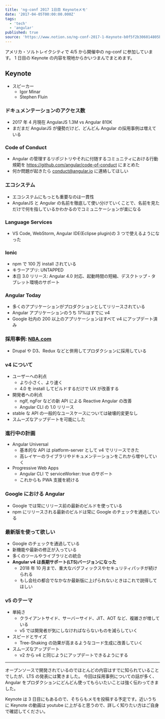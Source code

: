 ```yaml
---
title: 'ng-conf 2017 1日目 Keynoteメモ'
date: '2017-04-05T00:00:00.000Z'
tags:
  - 'tech'
  - 'angular'
published: true
source: 'https://www.notion.so/ng-conf-2017-1-Keynote-b0f5f2b306014805b6f332feed870c3c'
---
```


アメリカ・ソルトレイクシティで 4/5 から開催中の ng-conf に参加しています。 1 日目の Keynote の内容を現地からかいつまんでまとめます。

## Keynote

- スピーカー
  - Igor Minar
  - Stephen Fluin

### ドキュメンテーションのアクセス数

- 2017 年 4 月現在 AngularJS 1.3M vs Angular 810K
- まだまだ AngularJS が優勢だけど、どんどん Angular の採用事例は増えている

### Code of Conduct

- Angular の管理するリポジトリやそれに付随するコミュニティにおける行動規範を https://github.com/angular/code-of-conduct にまとめた
- 何か問題が起きたら conduct@angular.io に連絡してほしい

### エコシステム

- エコシステムにもっとも重要なのは一貫性
- AngularJS と Angular の名前を徹底して使い分けていくことで、名前を見ただけで何を指しているかわかるのでコミュニケーションが楽になる

### Language Services

- VS Code, WebStorm, Angular IDE(Eclipse plugin)の 3 つで使えるようになった

### Ionic

- npm で 100 万 install されている
- キラーアプリ: UNTAPPED
- 本日 3.0 リリース: Angular 4.0 対応、起動時間の短縮、デスクトップ・タブレット環境のサポート

### Angular Today

- 多くのアプリケーションがプロダクションとしてリリースされている
- Angular アプリケーションのうち 17%はすでに v4
- Google 社内の 200 以上のアプリケーションはすべて v4 にアップデート済み

### 採用事例: [NBA.com](http://www.nba.com/)

- Drupal や D3、Redux などと併用してプロダクションに採用している

### v4 について

- ユーザーへの利点
  - より小さく、より速く
  - 4.0 を install してビルドするだけで UX が改善する
- 開発者への利点
  - ngIf, ngFor などの新 API による Reactive Angular の改善
  - Angular CLI の 1.0 リリース
- stable な API の一般的なユースケースについては破壊的変更なし
- スムーズなアップデートを可能にした

### 進行中の計画

- Angular Universal
  - 基本的な API は platform-server として v4 でリリースできた
  - 高レイヤーのライブラリやドキュメンテーションをこれから増やしていく
- Progressive Web Apps
  - Angular CLI で serviceWorker: true のサポート
  - これからも PWA 支援を続ける

### Google における Angular

- Google では常にリリース前の最新のビルドを使っている
- npm にリリースされる最新のビルドは常に Google のチェックを通過している

### 最新版を使って欲しい

- Google のチェックを通過している
- 新機能や最新の修正が入っている
- 多くのツールやライブラリとの統合
- **Angular v4 は長期サポート(LTS)バージョンになった**
  - 2018 年 10 月まで、重大なバグフィックスやセキュリティパッチが続けられる
  - もし会社の都合でなかなか最新版に上げられないときはこれで説得してほしい

### v5 のテーマ

- 単純さ
  - クライアントサイド、サーバーサイド、JIT、AOT など、複雑さが増している
  - v5 では開発者が気にしなければならないものを減らしていく
- スピードとサイズ
  - Tree-Shaking の効果が高まるようなコード生成に改善していく
- スムーズなアップデート
  - v2 から v4 と同じようにアップデートできるようにする

---

オープンソースで開発されているのでほとんどの内容はすでに知られていることでしたが、LTS の発表には驚きました。 今回は採用事例についての話が多く、Angular をプロダクションにどんどん使ってもらいたいことは強く伝わってきました。

Keynote は 3 日目にもあるので、そちらもメモを投稿する予定です。近いうちに Keynote の動画は youtube に上がると思うので、詳しく知りたい方はご自身で確認してください。
